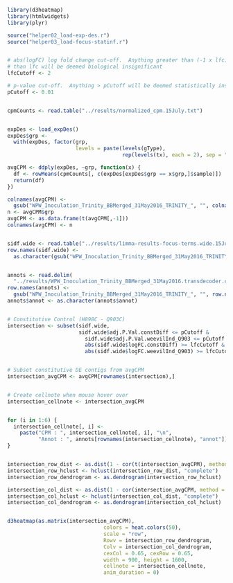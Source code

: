 <!---
Create an interactive heatmap with bubble containing information of contig ID, expression value in CPM and annotation when mouse-over.
-->

```r
library(d3heatmap)
library(htmlwidgets)
library(plyr)

source("helper02_load-exp-des.r")
source("helper03_load-focus-statinf.r")


# abs(logFC) log fold change cut-off.  Anything greater than (-1 x lfc) and less 
# than lfc will be deemed biological insignificant
lfcCutoff <- 2

# p-value cut-off.  Anything > pCutoff will be deemed statistically insignificant.
pCutoff <- 0.01


cpmCounts <- read.table("../results/normalized_cpm.15July.txt")


expDes <- load_expDes()
expDes$grp <-
  with(expDes, factor(grp,
                      levels = paste(levels(gType),
                                     rep(levels(tx), each = 2), sep = ".")))

avgCPM <- ddply(expDes, ~grp, function(x) {
  df <- rowMeans(cpmCounts[, c(expDes[expDes$grp == x$grp,]$sample)])
  return(df)
})

colnames(avgCPM) <- 
  gsub("WPW_Inoculation_Trinity_BBMerged_31May2016_TRINITY_", "", colnames(avgCPM))
n <- avgCPM$grp
avgCPM <- as.data.frame(t(avgCPM[,-1]))
colnames(avgCPM) <- n


sidf.wide <- read.table("../results/limma-results-focus-terms.wide.15July.tsv")
row.names(sidf.wide) <- 
  as.character(gsub("WPW_Inoculation_Trinity_BBMerged_31May2016_TRINITY_", "", row.names(sidf.wide)))


annots <- read.delim(
  "../results/WPW_Inoculation_Trinity_BBMerged_31May2016.transdecoder.cds.nr.diffExp.blastxNR.collapsed.txt", row.names = 1)
row.names(annots) <- 
  gsub("WPW_Inoculation_Trinity_BBMerged_31May2016_TRINITY_", "", row.names(annots))
annots$annot <- as.character(annots$annot)


# Constitutive Control (H898C - Q903C)
intersection <- subset(sidf.wide, 
                       sidf.wide$adj.P.Val.constDiff <= pCutoff &
                         sidf.wide$adj.P.Val.weevilInd_Q903 <= pCutoff & 
                         abs(sidf.wide$logFC.constDiff) >= lfcCutoff &
                         abs(sidf.wide$logFC.weevilInd_Q903) >= lfcCutoff)


# Subset constitutive DE contigs from avgCPM
intersection_avgCPM <- avgCPM[rownames(intersection),]


# Create cellnote when mouse hover over
intersection_cellnote <- intersection_avgCPM


for (i in 1:6) {
  intersection_cellnote[, i] <-
    paste("CPM : ", intersection_cellnote[, i], "\n",
          "Annot : ", annots[rownames(intersection_cellnote), "annot"])
}


intersection_row_dist <- as.dist(1 - cor(t(intersection_avgCPM), method = "spearman"))
intersection_row_hclust <- hclust(intersection_row_dist, "complete")
intersection_row_dendrogram <- as.dendrogram(intersection_row_hclust)

intersection_col_dist <- as.dist(1 - cor(intersection_avgCPM, method = "spearman"))
intersection_col_hclust <- hclust(intersection_col_dist, "complete")
intersection_col_dendrogram <- as.dendrogram(intersection_col_hclust)


d3heatmap(as.matrix(intersection_avgCPM),
                               colors = heat.colors(50),
                               scale = "row",
                               Rowv = intersection_row_dendrogram,
                               Colv = intersection_col_dendrogram,
                               cexCol = 0.65, cexRow = 0.65,
                               width = 900, height = 1600,
                               cellnote = intersection_cellnote,
                               anim_duration = 0)

```

